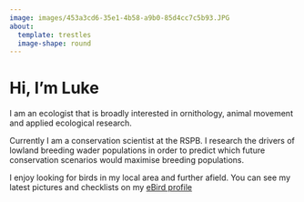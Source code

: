 ```yaml
---
image: images/453a3cd6-35e1-4b58-a9b0-85d4cc7c5b93.JPG
about:
  template: trestles
  image-shape: round
---
```


# Hi, I'm Luke

I am an ecologist that is broadly interested in ornithology, animal movement and applied ecological research.

Currently I am a conservation scientist at the RSPB. I research the drivers of lowland breeding wader populations in order to predict which future conservation scenarios would maximise breeding populations.

I enjoy looking for birds in my local area and further afield. You can see my latest pictures and checklists on my [eBird profile](https://ebird.org/profile/MTEyNDg3Ng/world)
